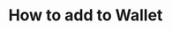 ---
title: "How to add to Wallet"
description: "Description of your new file."
sidebarTitle: "Add to Wallet"
---